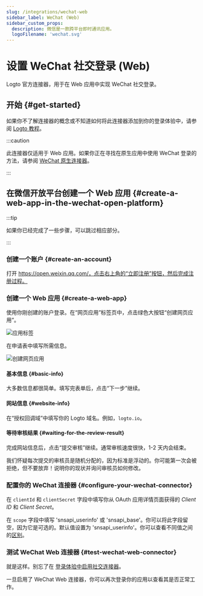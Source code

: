 ```yaml
---
slug: /integrations/wechat-web
sidebar_label: WeChat (Web)
sidebar_custom_props:
  description: 微信是一款跨平台即时通讯应用。
  logoFilename: 'wechat.svg'
---
```




# 设置 WeChat 社交登录 (Web)

Logto 官方连接器，用于在 Web 应用中实现 WeChat 社交登录。

<GuideTip />

## 开始 \{#get-started}

如果你不了解连接器的概念或不知道如何将此连接器添加到你的登录体验中，请参阅 [Logto 教程](/connectors/social-connectors)。

:::caution

此连接器仅适用于 Web 应用。如果你正在寻找在原生应用中使用 WeChat 登录的方法，请参阅 [WeChat 原生连接器](/integrations/wechat-native)。

:::

## 在微信开放平台创建一个 Web 应用 \{#create-a-web-app-in-the-wechat-open-platform}

:::tip

如果你已经完成了一些步骤，可以跳过相应部分。

:::

### 创建一个账户 \{#create-an-account}

打开 https://open.weixin.qq.com/，点击右上角的“立即注册”按钮，然后完成注册过程。

### 创建一个 Web 应用 \{#create-a-web-app}

使用你刚创建的账户登录。在“网页应用”标签页中，点击绿色大按钮“创建网页应用”。

<img src={appTabsImage} alt="应用标签" />

在申请表中填写所需信息。

<img src={createWebAppImage} alt="创建网页应用" />

#### 基本信息 \{#basic-info}

大多数信息都很简单。填写完表单后，点击“下一步”继续。

#### 网站信息 \{#website-info}

在“授权回调域”中填写你的 Logto 域名。例如，`logto.io`。

#### 等待审核结果 \{#waiting-for-the-review-result}

完成网站信息后，点击“提交审核”继续。通常审核速度很快，1-2 天内会结束。

我们怀疑每次提交的审核员是随机分配的，因为标准是浮动的。你可能第一次会被拒绝，但不要放弃！说明你的现状并询问审核员如何修改。

### 配置你的 WeChat 连接器 \{#configure-your-wechat-connector}

在 `clientId` 和 `clientSecret` 字段中填写你从 OAuth 应用详情页面获得的 _Client ID_ 和 _Client Secret_。

在 `scope` 字段中填写 'snsapi_userinfo' 或 'snsapi_base'。你可以将此字段留空，因为它是可选的。默认值设置为 'snsapi_userinfo'。你可以查看不同值之间的[区别](https://developers.weixin.qq.com/doc/offiaccount/OA_Web_Apps/Wechat_webpage_authorization.html)。

### 测试 WeChat Web 连接器 \{#test-wechat-web-connector}

就是这样。别忘了在 [登录体验中启用社交连接器](/connectors/social-connectors/#enable-social-sign-in)。

一旦启用了 WeChat Web 连接器，你可以再次登录你的应用以查看其是否正常工作。
